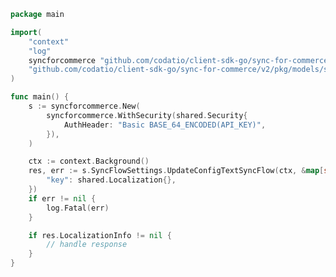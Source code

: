 ```go UpdateConfigTextSyncFlow.go
package main

import(
	"context"
	"log"
	syncforcommerce "github.com/codatio/client-sdk-go/sync-for-commerce/v2"
	"github.com/codatio/client-sdk-go/sync-for-commerce/v2/pkg/models/shared"
)

func main() {
    s := syncforcommerce.New(
        syncforcommerce.WithSecurity(shared.Security{
            AuthHeader: "Basic BASE_64_ENCODED(API_KEY)",
        }),
    )

    ctx := context.Background()
    res, err := s.SyncFlowSettings.UpdateConfigTextSyncFlow(ctx, &map[string]shared.Localization{
        "key": shared.Localization{},
    })
    if err != nil {
        log.Fatal(err)
    }

    if res.LocalizationInfo != nil {
        // handle response
    }
}
```
